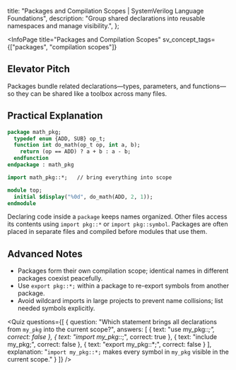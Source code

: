 
  title: "Packages and Compilation Scopes | SystemVerilog Language Foundations",
  description: "Group shared declarations into reusable namespaces and manage visibility.",
};

<InfoPage
  title="Packages and Compilation Scopes"
  sv_concept_tags={["packages", "compilation scopes"]}
>
  ## Elevator Pitch

  Packages bundle related declarations—types, parameters, and functions—so they can be shared like a toolbox across many files.

  ## Practical Explanation

  ```systemverilog
  package math_pkg;
    typedef enum {ADD, SUB} op_t;
    function int do_math(op_t op, int a, b);
      return (op == ADD) ? a + b : a - b;
    endfunction
  endpackage : math_pkg

  import math_pkg::*;   // bring everything into scope

  module top;
    initial $display("%0d", do_math(ADD, 2, 1));
  endmodule
  ```

  Declaring code inside a `package` keeps names organized. Other files access its contents using `import pkg::*` or `import pkg::symbol`. Packages are often placed in separate files and compiled before modules that use them.

  ## Advanced Notes

  * Packages form their own compilation scope; identical names in different packages coexist peacefully.
  * Use `export pkg::*;` within a package to re-export symbols from another package.
  * Avoid wildcard imports in large projects to prevent name collisions; list needed symbols explicitly.

  <Quiz questions={[
    {
      question: "Which statement brings all declarations from `my_pkg` into the current scope?",
      answers: [
        { text: "use my_pkg::*;", correct: false },
        { text: "import my_pkg::*;", correct: true },
        { text: "include my_pkg;", correct: false },
        { text: "export my_pkg::*;", correct: false }
      ],
      explanation: "`import my_pkg::*;` makes every symbol in `my_pkg` visible in the current scope."
    }
  ]} />

</InfoPage>